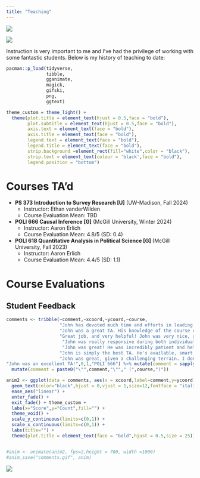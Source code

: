 ```yaml
---
title: "Teaching"
---
```


::: {.column-margin}
![](images/image_palletes_vertical.JPG)
::: 

::: {.column-margin}
![](images/image_fence.JPG)
::: 


Instruction is very important to me and I've had the privilege of working with some fantastic students. Below is my history of teaching to date:

```r
pacman::p_load(tidyverse,
               tibble,
               gganimate,
               magick,
               gifski,
               png,
               ggtext)

theme_custom = theme_light() + 
  theme(plot.title = element_text(hjust = 0.5,face = "bold"),
        plot.subtitle = element_text(hjust = 0.5,face = "bold"),
        axis.text = element_text(face = "bold"),
        axis.title = element_text(face = "bold"),
        legend.text = element_text(face = "bold"),
        legend.title = element_text(face = "bold"),
        strip.background =element_rect(fill="white",color = "black"),
        strip.text = element_text(colour = 'black',face = "bold"),
        legend.position = "bottom")

```

# Courses TA'd


  - **PS 373 Introduction to Survey Research [U]** (UW-Madison, Fall 2024)
    - Instructor: Ethan vanderWilden
    - Course Evaluation Mean: TBD
  - **POLI 666 Causal Inference [G]** (McGill University, Winter 2024)
    - Instructor: Aaron Erlich
    - Course Evaluation Mean: 4.8/5 (SD: 0.4)
  - **POLI 618 Quantitative Analysis in Political Science [G]** (McGill University, Fall 2023) 
    - Instructor: Aaron Erlich
    - Course Evaluation Mean: 4.4/5 (SD: 1.1)
  
# Course Evaluations

## Student Feedback
```r

comments <- tribble(~comment,~xcoord,~ycoord,~course,
                    "John has devoted much time and efforts in leading the lab and providing super useful code; he's also welcoming students for asking questions and discussing their own project.  He really fulfilled this job and even went beyond it.",0,1,"POLI 666",
                    "John was a great TA. His knowledge of the course content was exceptional.  He was able to effectively communication complex coding techniques with the class during labs and was always available to answer questions. It was also evident that he is really passionate about causal inference.",0,1,"POLI 666",
                    "Great job, and very helpful! John was very nice, approachable and knowledgeable.",0,1,"POLI 618",
                     "John was really responsive during both individual consultations  and email questions. He was really helpful and labs with him  were super handy for solving homeworks.",0,1,"POLI 618",
                     "John was great! He was incredibly patient and helpful,  and we really appreciated the labs he led.",0,1,"POLI 618",
                    "John is simply the best TA. He's available, smart  and actually knows what he's talking about. Those things are not  given in most TAs.",0,1,"POLI 618",
                    "John was great, given a challenging terrain. I don’t think he should  have been the primary source of coding knowledge for this class, but that was how it was structured, and given that undue responsibility, I thought John did very well. It would have been better to go over more of the homework related coding – for instance, if we could have gone over how to properly do each aspect of the homework after it was graded. But I understand that given the amount of coding material he had to cover,  doing such review wasn’t possible in the time. More feedback on homework’s overall  would have been helpful also.",0,1,"POLI 618",
"John was an excellent TA!",0,1,"POLI 666") %>% mutate(comment = sapply(comment, function(x) paste(strwrap(x, 50), collapse = "\n"))) |> 
  mutate(comment = paste0("\"",comment,"\""," (",course,")"))

anim2 <- ggplot(data = comments, aes(x = xcoord,label=comment,y=ycoord))  +
  geom_text(color="black",hjust = 0,vjust = 1,size=12,fontface = "italic")  + transition_manual(comment,cumulative = F) +
  ease_aes("linear") +
  enter_fade() +
  exit_fade() + theme_custom + 
  labs(x="Score",y="Count",fill="") +
  theme_void() + 
  scale_y_continuous(limits=c(0,1)) + 
  scale_x_continuous(limits=c(0,1)) + 
  labs(title="") + 
  theme(plot.title = element_text(face = "bold",hjust = 0.5,size = 25))


#anim <- animate(anim2, fps=2,height = 700, width =1000)
#anim_save("comments.gif", anim) 

```
![](comments.gif)

